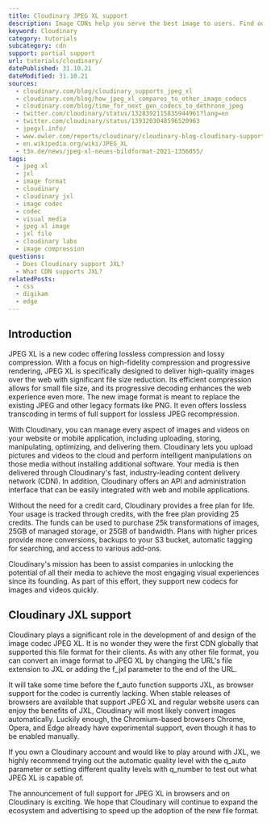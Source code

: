 ```yaml
---
title: Cloudinary JPEG XL support
description: Image CDNs help you serve the best image to users. Find out how you can use JPEG XL images in Cloudinary.
keyword: Cloudinary
category: tutorials
subcategory: cdn
support: partial support
url: tutorials/cloudinary/
datePublished: 31.10.21
dateModified: 31.10.21
sources:
  - cloudinary.com/blog/cloudinary_supports_jpeg_xl
  - cloudinary.com/blog/how_jpeg_xl_compares_to_other_image_codecs
  - cloudinary.com/blog/time_for_next_gen_codecs_to_dethrone_jpeg
  - twitter.com/cloudinary/status/1328392115835944961?lang=en
  - twitter.com/cloudinary/status/1393203048596520963
  - jpegxl.info/
  - www.owler.com/reports/cloudinary/cloudinary-blog-cloudinary-supports-jpeg-xl/1605558303793
  - en.wikipedia.org/wiki/JPEG_XL
  - t3n.de/news/jpeg-xl-neues-bildformat-2021-1356055/
tags:
  - jpeg xl
  - jxl
  - image format
  - cloudinary
  - cloudinary jxl
  - image codec
  - codec
  - visual media
  - jpeg xl image
  - jxl file
  - cloudinary labs
  - image compression
questions:
  - Does Cloudinary support JXL?
  - What CDN supports JXL?
relatedPosts:
  - css
  - digikam
  - edge
---
```


## Introduction

JPEG XL is a new codec offering lossless compression and lossy compression. With a focus on high-fidelity compression and progressive rendering, JPEG XL is specifically designed to deliver high-quality images over the web with significant file size reduction. Its efficient compression allows for small file size, and its progressive decoding enhances the web experience even more. The new image format is meant to replace the existing JPEG and other legacy formats like PNG. It even offers lossless transcoding in terms of full support for lossless JPEG recompression.

With Cloudinary, you can manage every aspect of images and videos on your website or mobile application, including uploading, storing, manipulating, optimizing, and delivering them. Cloudinary lets you upload pictures and videos to the cloud and perform intelligent manipulations on those media without installing additional software. Your media is then delivered through Cloudinary's fast, industry-leading content delivery network (CDN). In addition, Cloudinary offers an API and administration interface that can be easily integrated with web and mobile applications.

Without the need for a credit card, Cloudinary provides a free plan for life. Your usage is tracked through credits, with the free plan providing 25 credits. The funds can be used to purchase 25k transformations of images, 25GB of managed storage, or 25GB of bandwidth. Plans with higher prices provide more conversions, backups to your S3 bucket, automatic tagging for searching, and access to various add-ons.

Cloudinary's mission has been to assist companies in unlocking the potential of all their media to achieve the most engaging visual experiences since its founding. As part of this effort, they support new codecs for images and videos quickly.

## Cloudinary JXL support

Cloudinary plays a significant role in the development of and design of the image codec JPEG XL. It is no wonder they were the first CDN globally that supported this file format for their clients. As with any other file format, you can convert an image format to JPEG XL by changing the URL's file extension to JXL or adding the f_jxl parameter to the end of the URL.

It will take some time before the f_auto function supports JXL, as browser support for the codec is currently lacking. When stable releases of browsers are available that support JPEG XL and regular website users can enjoy the benefits of JXL, Cloudinary will most likely convert images automatically. Luckily enough, the Chromium-based browsers Chrome, Opera, and Edge already have experimental support, even though it has to be enabled manually.

If you own a Cloudinary account and would like to play around with JXL, we highly recommend trying out the automatic quality level with the q_auto parameter or setting different quality levels with q_number to test out what JPEG XL is capable of.

The announcement of full support for JPEG XL in browsers and on Cloudinary is exciting. We hope that Cloudinary will continue to expand the ecosystem and advertising to speed up the adoption of the new file format.
